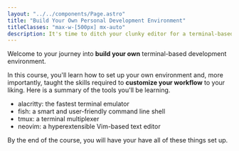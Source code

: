 ```yaml
---
layout: "../../components/Page.astro"
title: "Build Your Own Personal Development Environment"
titleClasses: "max-w-[500px] mx-auto"
description: It's time to ditch your clunky editor for a terminal-based workflow that will help you become a better developer and get more done, faster.
---
```


Welcome to your journey into **build your own** terminal-based development environment.

In this course, you'll learn how to set up your own environment and, more importantly, taught the skills required to **customize your workflow** to your liking. Here is a summary of the tools you'll be learning.

- alacritty: the fastest terminal emulator
- fish: a smart and user-friendly command line shell
- tmux: a terminal multiplexer
- neovim: a hyperextensible Vim-based text editor

By the end of the course, you will have your have all of these things set up.


